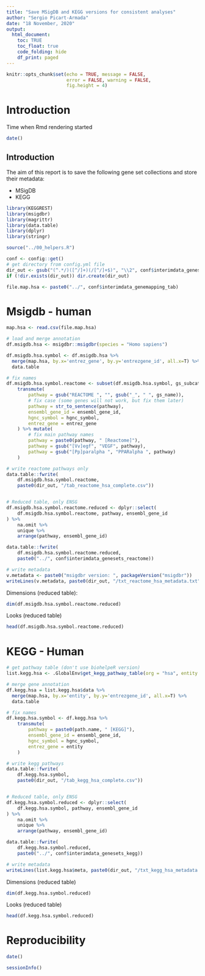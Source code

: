 ```yaml
---
title: "Save MSigDB and KEGG versions for consistent analyses"
author: "Sergio Picart-Armada"
date: "18 November, 2020"
output:
  html_document:
    toc: TRUE
    toc_float: true
    code_folding: hide
    df_print: paged
---
```


```r
knitr::opts_chunk$set(echo = TRUE, message = FALSE, 
                      error = FALSE, warning = FALSE, 
                      fig.height = 4)
```

# Introduction

Time when Rmd rendering started

```r
date()
```
## Introduction

The aim of this report is to save the following gene set collections and store their metadata:

* MSigDB
* KEGG

```r
library(KEGGREST)
library(msigdbr)
library(magrittr)
library(data.table)
library(dplyr)
library(stringr)

source("../00_helpers.R")

conf <- config::get()
# get directory from config.yml file
dir_out <- gsub("(^.*/)([^/]+)(/[^/]+$)", "\\2", conf$interimdata_genesets_kegg)
if (!dir.exists(dir_out)) dir.create(dir_out)

file.map.hsa <- paste0("../", conf$interimdata_genemapping_tab)
```


# Msigdb - human


```r
map.hsa <- read.csv(file.map.hsa)

# load and merge annotation
df.msigdb.hsa <- msigdbr::msigdbr(species = "Homo sapiens") 

df.msigdb.hsa.symbol <- df.msigdb.hsa %>%
  merge(map.hsa, by.x='entrez_gene', by.y='entrezgene_id', all.x=T) %>%
  data.table

# fix names
df.msigdb.hsa.symbol.reactome <- subset(df.msigdb.hsa.symbol, gs_subcat == "CP:REACTOME") %>%
    transmute(
        pathway = gsub("REACTOME ", "", gsub("_", " ", gs_name)), 
        # fix case (some genes will not work, but fix them later)
        pathway = str_to_sentence(pathway), 
        ensembl_gene_id = ensembl_gene_id, 
        hgnc_symbol = hgnc_symbol, 
        entrez_gene = entrez_gene
    ) %>% mutate(
        # fix main pathway names
        pathway = paste0(pathway, " [Reactome]"),
        pathway = gsub("[Vv]egf", "VEGF", pathway), 
        pathway = gsub("[Pp]paralpha ", "PPARalpha ", pathway)
    )

# write reactome pathways only
data.table::fwrite(
    df.msigdb.hsa.symbol.reactome, 
    paste0(dir_out, "/tab_reactome_hsa_complete.csv"))


# Reduced table, only ENSG
df.msigdb.hsa.symbol.reactome.reduced <- dplyr::select(
    df.msigdb.hsa.symbol.reactome, pathway, ensembl_gene_id
) %>% 
    na.omit %>% 
    unique %>% 
    arrange(pathway, ensembl_gene_id)

data.table::fwrite(
    df.msigdb.hsa.symbol.reactome.reduced, 
    paste0("../", conf$interimdata_genesets_reactome))

# write metadata
v.metadata <- paste0("msigdbr version: ", packageVersion("msigdbr"))
writeLines(v.metadata, paste0(dir_out, "/txt_reactome_hsa_metadata.txt"))
```


Dimensions (reduced table):

```r
dim(df.msigdb.hsa.symbol.reactome.reduced)
```
Looks (reduced table)

```r
head(df.msigdb.hsa.symbol.reactome.reduced)
```

# KEGG - Human

```r

# get pathway table (don't use biohelpeR version)
list.kegg.hsa <- .GlobalEnv$get_kegg_pathway_table(org = "hsa", entity = "hsa")

# merge gene annotation
df.kegg.hsa = list.kegg.hsa$data %>%
  merge(map.hsa, by.x='entity', by.y='entrezgene_id', all.x=T) %>%
  data.table

# fix names
df.kegg.hsa.symbol <- df.kegg.hsa %>%
    transmute(
        pathway = paste0(path.name, " [KEGG]"), 
        ensembl_gene_id = ensembl_gene_id, 
        hgnc_symbol = hgnc_symbol, 
        entrez_gene = entity
    )

# write kegg pathways
data.table::fwrite(
    df.kegg.hsa.symbol, 
    paste0(dir_out, "/tab_kegg_hsa_complete.csv"))


# Reduced table, only ENSG
df.kegg.hsa.symbol.reduced <- dplyr::select(
    df.kegg.hsa.symbol, pathway, ensembl_gene_id
) %>% 
    na.omit %>% 
    unique %>% 
    arrange(pathway, ensembl_gene_id)

data.table::fwrite(
    df.kegg.hsa.symbol.reduced, 
    paste0("../", conf$interimdata_genesets_kegg))

# write metadata
writeLines(list.kegg.hsa$meta, paste0(dir_out, "/txt_kegg_hsa_metadata.txt"))

```

Dimensions (reduced table)

```r
dim(df.kegg.hsa.symbol.reduced)
```

Looks (reduced table)

```r
head(df.kegg.hsa.symbol.reduced)
```

# Reproducibility

```r
date()
```

```r
sessionInfo()
```
